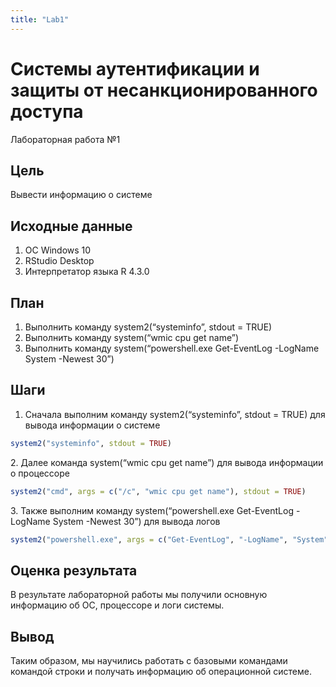 ```yaml
---
title: "Lab1"
---
```


# Системы аутентификации и защиты от несанкционированного доступа

Лабораторная работа №1

## Цель

Вывести информацию о системе

## Исходные данные

1.  ОС Windows 10
2.  RStudio Desktop
3.  Интерпретатор языка R 4.3.0

## План

1.  Выполнить команду system2("systeminfo", stdout = TRUE)
2.  Выполнить команду system("wmic cpu get name")
3.  Выполнить команду system("powershell.exe Get-EventLog -LogName System -Newest 30")

## Шаги

1.  Сначала выполним команду system2("systeminfo", stdout = TRUE) для вывода информации о системе

```r
system2("systeminfo", stdout = TRUE)
```

2\. Далее команда system("wmic cpu get name") для вывода информации о процессоре

```r
system2("cmd", args = c("/c", "wmic cpu get name"), stdout = TRUE)
```

3\. Также выполним команду system("powershell.exe Get-EventLog -LogName System -Newest 30") для вывода логов

```r
system2("powershell.exe", args = c("Get-EventLog", "-LogName", "System", "-Newest", "30"), stdout = TRUE)
```

## Оценка результата

В результате лабораторной работы мы получили основную информацию об ОС, процессоре и логи системы.

## Вывод

Таким образом, мы научились работать с базовыми командами командой строки и получать информацию об операционной системе.

